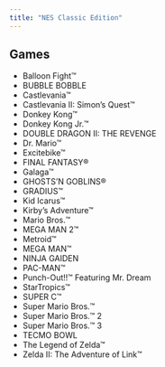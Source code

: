 ```yaml
---
title: "NES Classic Edition"
---
```


## Games

* Balloon Fight™
* BUBBLE BOBBLE
* Castlevania™
* Castlevania II: Simon's Quest™
* Donkey Kong™
* Donkey Kong Jr.™
* DOUBLE DRAGON II: THE REVENGE
* Dr. Mario™
* Excitebike™
* FINAL FANTASY®
* Galaga™
* GHOSTS'N GOBLINS®
* GRADIUS™
* Kid Icarus™
* Kirby's Adventure™
* Mario Bros.™
* MEGA MAN 2™
* Metroid™
* MEGA MAN™
* NINJA GAIDEN
* PAC-MAN™
* Punch-Out!!™ Featuring Mr. Dream
* StarTropics™
* SUPER C™
* Super Mario Bros.™
* Super Mario Bros.™ 2
* Super Mario Bros.™ 3
* TECMO BOWL
* The Legend of Zelda™
* Zelda II: The Adventure of Link™